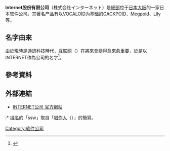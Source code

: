 {{expand|time=2013-04-12T07:46:37+00:00}}
{{Infobox Company
| name                = Internet股份有限公司
| name_en             = INTERNET Co., Ltd.
| type                = [[股份有限公司|股份有限公司]]
| native_name         = 株式会社インターネット
| native_name_lang    = ja
| foundation          = {{Start date|1988|09|}}
| location            = [[大阪府|大阪府]][[大阪市|大阪市]][[淀川區|淀川區]]西中島7-1-5
| area_served         = {{JPN}}
| key_people          = [[总裁|社長]]：村上昇
| industry            = [[信息技术|信息技术]]
| products            = 開發軟件
| homepage            = http://www.ssw.co.jp/ {{ja icon}}
}}

'''Internet股份有限公司'''（株式会社インターネット）是[[總部|總部]]位于[[日本|日本]][[大阪市|大阪]]的一家日本软件公司。其著名产品有以[[VOCALOID|VOCALOID]]为基础的[[GACKPOID|GACKPOID]]、[[Megpoid|Megpoid]]、[[Lily_(Vocaloid)|Lily]]等。

==名字由來==
由於現時是通訊科技時代，[[互联网|互联网]]（{{lang|en|Internet}}）在將來會變得愈來愈重要，於是以INTERNET作為公司的名字<ref>{{Cite web|url=http://www.dtmstation.com/archives/51706250.html|title=インターネット村上昇社長と昔話(上) ～ 村上社長はカモンミュージックの設立メンバー!?|date=2011-05-09|accessdate=2015-04-16|language=ja|archive-date=2021-01-07|archive-url=https://web.archive.org/web/20210107090822/https://www.dtmstation.com/archives/51706250.html|dead-url=no}}</ref>。

==參考資料==
{{Reflist}}

==外部連結==
*{{ja}}[http://www.ssw.co.jp/ INTERNET公司 官方網站] {{Wayback|url=http://www.ssw.co.jp/ |date=20210130104310 }}
:* [[域名|域名]]的「ssw」取自「[[唱作人|唱作人]]（{{lang|en|Singer-songwriter}}）」的簡寫。

{{VOCALOID}}
{{日本公司小作品}}

[[Category:软件公司|Category:软件公司]]